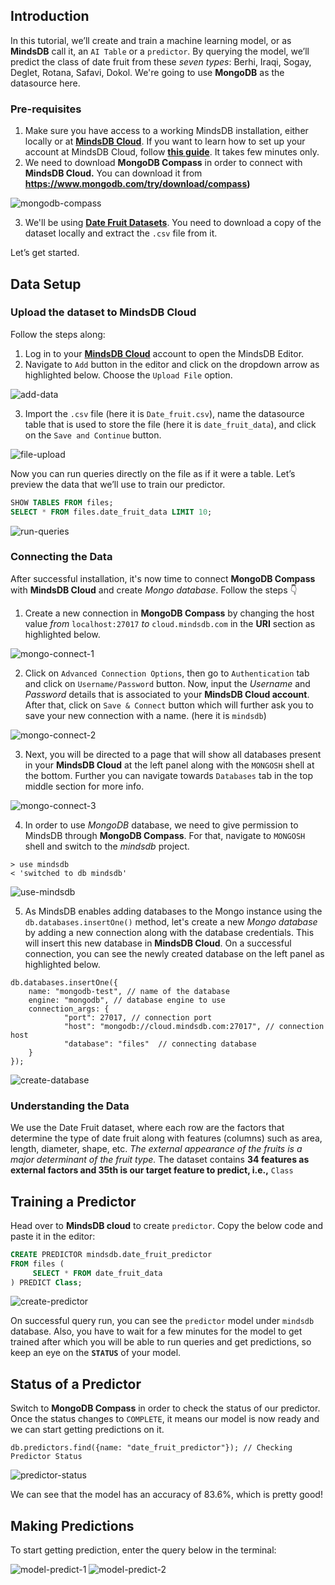 ## Introduction
In this tutorial, we’ll create and train a machine learning model, or as **MindsDB** call it, an `AI Table` or a `predictor`. By querying the model, we’ll predict the class of date fruit from these *seven types*: Berhi, Iraqi, Sogay, Deglet, Rotana, Safavi, Dokol. We're going to use **MongoDB** as the datasource here.

### Pre-requisites
1. Make sure you have access to a working MindsDB installation, either locally or at **[MindsDB Cloud](https://cloud.mindsdb.com/)**. If you want to learn how to set up your account at MindsDB Cloud, follow **[this guide](https://docs.mindsdb.com/setup/cloud)**. It takes few minutes only.
2. We need to download **MongoDB Compass** in order to connect with **MindsDB Cloud.** You can download it from **https://www.mongodb.com/try/download/compass)**

![mongodb-compass](images/date-fruit-classification/data-setup.png)

3. We'll be using **[Date Fruit Datasets](https://www.kaggle.com/datasets/muratkokludataset/date-fruit-datasets)**. You need to download a copy of the dataset locally and extract the `.csv` file from it.

Let’s get started.


## Data Setup

### Upload the dataset to MindsDB Cloud
Follow the steps along:
1. Log in to your **[MindsDB Cloud](https://cloud.mindsdb.com/login)** account to open the MindsDB Editor.
2. Navigate to `Add` button in the editor and click on the dropdown arrow as highlighted below. Choose the `Upload File` option.

![add-data](images/date-fruit-classification/add-data-1.png)

3. Import the `.csv` file (here it is `Date_fruit.csv`), name the datasource table that is used to store the file (here it is `date_fruit_data`), and click on the `Save and Continue` button.

![file-upload](images/date-fruit-classification/add-data-2.png)

Now you can run queries directly on the file as if it were a table. Let’s preview the data that we’ll use to train our predictor.
```sql
SHOW TABLES FROM files;
SELECT * FROM files.date_fruit_data LIMIT 10;
```
![run-queries](images/date-fruit-classification/check-data.png)

### Connecting the Data
After successful installation, it's now time to connect **MongoDB Compass** with **MindsDB Cloud** and create *Mongo database*. Follow the steps 👇
1. Create a new connection in **MongoDB Compass** by changing the host value *from* `localhost:27017` *to* `cloud.mindsdb.com` in the **URI** section as highlighted below.

![mongo-connect-1](images/date-fruit-classification/mongo-connect-1.png)

2. Click on `Advanced Connection Options`, then go to `Authentication` tab and click on `Username/Password` button. Now, input the *Username* and *Password* details that is associated to your **MindsDB Cloud account**. After that, click on `Save & Connect` button which will further ask you to save your new connection with a name. (here it is `mindsdb`)

![mongo-connect-2](images/date-fruit-classification/mongo-connect-2.png)

3. Next, you will be directed to a page that will show all databases present in your **MindsDB Cloud** at the left panel along with the `MONGOSH` shell at the bottom. Further you can navigate towards `Databases` tab in the top middle section for more info.

![mongo-connect-3](images/date-fruit-classification/mongo-connect-3.png)

4. In order to use *MongoDB* database, we need to give permission to MindsDB through **MongoDB Compass**. For that, navigate to `MONGOSH` shell and switch to the *mindsdb* project.
```nosql
> use mindsdb
< 'switched to db mindsdb'
```
![use-mindsdb](images/date-fruit-classification/use-mindsb.png)

5. As MindsDB enables adding databases to the Mongo instance using the `db.databases.insertOne()` method, let's create a new *Mongo database* by adding a new connection along with the database credentials. This will  insert this new database in **MindsDB Cloud**.
On a successful connection, you can see the newly created database on the left panel as highlighted below.
```mongodb
db.databases.insertOne({
    name: "mongodb-test", // name of the database
    engine: "mongodb", // database engine to use
    connection_args: {
            "port": 27017, // connection port
            "host": "mongodb://cloud.mindsdb.com:27017", // connection host
            "database": "files"  // connecting database
    }
});
```
![create-database](images/date-fruit-classification/create-database.png)

### Understanding the Data
We use the Date Fruit dataset, where each row are the factors that determine the type of date fruit along with features (columns) such as area, length, diameter, shape, etc. *The external appearance of the fruits is a major determinant of the fruit type.* The dataset contains **34 features as external factors and 35th is our target feature to predict, i.e.,** `Class`


## Training a Predictor
Head over to **MindsDB cloud** to create `predictor`. Copy the below code and paste it in the editor:
```sql
CREATE PREDICTOR mindsdb.date_fruit_predictor
FROM files (
     SELECT * FROM date_fruit_data
) PREDICT Class;
```
![create-predictor](images/date-fruit-classification/create-predictor.png)

On successful query run, you can see the `predictor` model under `mindsdb` database. Also, you have to wait for a few minutes for the model to get trained after which you will be able to run queries and get predictions, so keep an eye on the **`STATUS`** of your model.


## Status of a Predictor
Switch to **MongoDB Compass** in order to check the status of our predictor. Once the status changes to `COMPLETE`, it means our model is now ready and we can start getting predictions on it.
```mongodb
db.predictors.find({name: "date_fruit_predictor"}); // Checking Predictor Status
```
![predictor-status](images/date-fruit-classification/check-predictor-status.png)

We can see that the model has an accuracy of 83.6%, which is pretty good!


## Making Predictions
To start getting prediction, enter the query below in the terminal:

![model-predict-1](images/date-fruit-classification/model-prediction-1.png)
![model-predict-2](images/date-fruit-classification/model-prediction-2.png)
